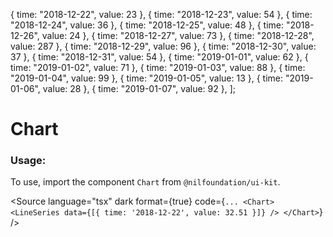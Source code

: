 
<Meta title="Data display/Chart" component={Chart} />


  { time: "2018-12-22", value: 23 },
  { time: "2018-12-23", value: 54 },
  { time: "2018-12-24", value: 36 },
  { time: "2018-12-25", value: 48 },
  { time: "2018-12-26", value: 24 },
  { time: "2018-12-27", value: 73 },
  { time: "2018-12-28", value: 287 },
  { time: "2018-12-29", value: 96 },
  { time: "2018-12-30", value: 37 },
  { time: "2018-12-31", value: 54 },
  { time: "2019-01-01", value: 62 },
  { time: "2019-01-02", value: 71 },
  { time: "2019-01-03", value: 88 },
  { time: "2019-01-04", value: 99 },
  { time: "2019-01-05", value: 13 },
  { time: "2019-01-06", value: 28 },
  { time: "2019-01-07", value: 92 },
];

# Chart

<Canvas isColumn>
  <Story name="Line chart">
    <Template>
      <LineSeries data={lineData} />
    </Template>
  </Story>
  <Story
    name="Candlestick chart"
    parameters={getFigmaParameters(
      "https://www.figma.com/file/YjE625ScDMf2ILjWB1sTMc/System?type=design&node-id=353-204999&mode=design&t=Xa4chShG78HsBTlk-0"
    )}
  >
    <Template>
      <CandlestickSeries
        data={[
          { time: "2018-10-19", open: 180.34, high: 180.99, low: 178.57, close: 179.85 },
          { time: "2018-10-22", open: 180.82, high: 181.4, low: 177.56, close: 178.75 },
          { time: "2018-10-23", open: 175.77, high: 179.49, low: 175.44, close: 178.53 },
          { time: "2018-10-24", open: 178.58, high: 182.37, low: 176.31, close: 176.97 },
          { time: "2018-10-25", open: 177.52, high: 180.5, low: 176.83, close: 179.07 },
          { time: "2018-10-26", open: 176.88, high: 177.34, low: 170.91, close: 172.23 },
          { time: "2018-10-29", open: 173.74, high: 175.99, low: 170.95, close: 173.2 },
        ]}
      />
    </Template>
  </Story>
  <Story
    name="Histogram chart"
    parameters={getFigmaParameters(
      "https://www.figma.com/file/YjE625ScDMf2ILjWB1sTMc/System?type=design&node-id=353-205666&mode=design&t=Xa4chShG78HsBTlk-0"
    )}
  >
    <Template>
      <HistogramSeries
        data={[
          { time: "2018-12-22", value: 54 },
          { time: "2018-12-23", value: 23 },
          { time: "2018-12-24", value: 44 },
          { time: "2018-12-25", value: 85 },
          { time: "2018-12-26", value: 75 },
          { time: "2018-12-27", value: 63 },
          { time: "2018-12-28", value: 51 },
        ]}
      />
    </Template>
  </Story>
  <Story
    name="Chart Widget"
    parameters={getFigmaParameters(
      "https://www.figma.com/file/YjE625ScDMf2ILjWB1sTMc/System?type=design&node-id=1839-62884&mode=design&t=HSeW4QjkrUj25Kdq-0"
    )}
  >
    <ChartWidget options={{ height: 106, width: 160 }} data={lineData} />
  </Story>
  <Story name="Area chart">
    <Template>
      <AreaSeries
        data={[
          { time: "2018-12-22", value: 54 },
          { time: "2018-12-23", value: 23 },
          { time: "2018-12-24", value: 44 },
          { time: "2018-12-25", value: 85 },
          { time: "2018-12-26", value: 75 },
          { time: "2018-12-27", value: 63 },
          { time: "2018-12-28", value: 51 },
        ]}
      />
    </Template>
  </Story>
</Canvas>

<ArgsTable of={Chart} />

### Usage:

To use, import the component `Chart` from `@nilfoundation/ui-kit`.

<Source
  language="tsx"
  dark
  format={true}
  code={`
        ...
        <Chart>
          <LineSeries data={[{ time: '2018-12-22', value: 32.51 }]} />
        </Chart>
  `}
/>
